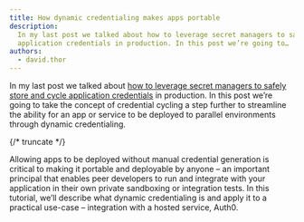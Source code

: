 ```yaml
---
title: How dynamic credentialing makes apps portable
description:
  In my last post we talked about how to leverage secret managers to safely store and cycle
  application credentials in production. In this post we’re going to…
authors:
  - david.thor
---
```


In my last post we talked about
[how to leverage secret managers to safely store and cycle application credentials](/blog/using-hashicorp-vault-to-enable-credential-cycling)
in production. In this post we’re going to take the concept of credential cycling a step further to
streamline the ability for an app or service to be deployed to parallel environments through dynamic
credentialing.

{/* truncate */}

Allowing apps to be deployed without manual credential generation is critical to making it portable
and deployable by anyone – an important principal that enables peer developers to run and integrate
with your application in their own private sandboxing or integration tests. In this tutorial, we’ll
describe what dynamic credentialing is and apply it to a practical use-case – integration with a
hosted service, Auth0.
